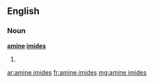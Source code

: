 ==English==

===Noun===
'''[[amine]] [[imides]]'''

# {{plural of|[[amine imide]]}}

[[ar:amine imides]]
[[fr:amine imides]]
[[mg:amine imides]]